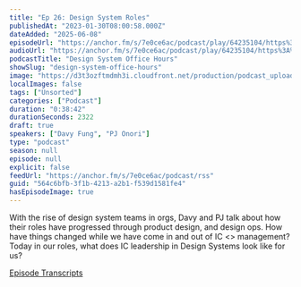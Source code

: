 ```yaml
---
title: "Ep 26: Design System Roles"
publishedAt: "2023-01-30T08:00:58.000Z"
dateAdded: "2025-06-08"
episodeUrl: "https://anchor.fm/s/7e0ce6ac/podcast/play/64235104/https%3A%2F%2Fd3ctxlq1ktw2nl.cloudfront.net%2Fstaging%2F2023-0-30%2F586ff7e8-7638-645a-47b8-1b5d718f34c7.mp3"
audioUrl: "https://anchor.fm/s/7e0ce6ac/podcast/play/64235104/https%3A%2F%2Fd3ctxlq1ktw2nl.cloudfront.net%2Fstaging%2F2023-0-30%2F586ff7e8-7638-645a-47b8-1b5d718f34c7.mp3"
podcastTitle: "Design System Office Hours"
showSlug: "design-system-office-hours"
image: "https://d3t3ozftmdmh3i.cloudfront.net/production/podcast_uploaded/21047747/21047747-1642215503935-4328fa84d55a7.jpg"
localImages: false
tags: ["Unsorted"]
categories: ["Podcast"]
duration: "0:38:42"
durationSeconds: 2322
draft: true
speakers: ["Davy Fung", "PJ Onori"]
type: "podcast"
season: null
episode: null
explicit: false
feedUrl: "https://anchor.fm/s/7e0ce6ac/podcast/rss"
guid: "564c6bfb-3f1b-4213-a2b1-f539d1581fe4"
hasEpisodeImage: true
---
```

With the rise of design system teams in orgs, Davy and PJ talk about how their roles have progressed through product design, and design ops. How have things changed while we have come in and out of IC <> management? Today in our roles, what does IC leadership in Design Systems look like for us?

[Episode Transcripts](https://docs.google.com/document/d/1eBPOj7pQJBKCsc4uWlMM1XwwfTOLiK7Av_qEbwu2F_M/edit?usp=sharing)
